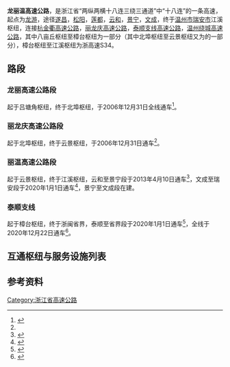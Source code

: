 {{中国高速公路信息框
|编号=G25/G4012
|自定头部=[[File:China_Expwy_G25_sign_with_name.svg|88px]][[File:China_Expwy_G4012_sign_with_name.svg|120px]]
|名称=长深高速公路（北埠 - 云景）<br/>溧宁高速公路（八亩丘 - 樟台）
|路线简称=龙丽温
|起点=[[龙游|龙游]]
|终点=[[温州|温州]]
|最近通车日期=2020年1月1日
}}
{{中国高速公路信息框
|省名=Zhejiang
|编号=S34
|自定头部=[[File:Zhejiang_Expwy_S34_sign_no_name.svg|100px]]
|名称=龙泉 － 丽水 － 温州高速公路（樟台 - 江溪）
|路线简称=龙丽温
|起点=[[龙游|龙游]]
|终点=[[温州|温州]]
|最近通车日期=2020年1月1日
}}
'''龙丽温高速公路'''，是浙江省“两纵两横十八连三绕三通道”中“十八连”的一条高速，起点为[[龙游|龙游]]，途径[[遂昌|遂昌]]，[[松阳|松阳]]，[[莲都|莲都]]，[[云和|云和]]，[[景宁|景宁]]，[[文成|文成]]，终于[[温州市|温州市]][[瑞安市|瑞安市]]江溪枢纽，连接[[杭金衢高速公路|杭金衢高速公路]]，[[丽龙庆高速公路|丽龙庆高速公路]]，[[泰顺支线高速公路|泰顺支线高速公路]]，[[温州绕城高速公路|温州绕城高速公路]]，其中八亩丘枢纽至樟台枢纽为{{China Expwy Name|G4012}}一部分（其中北埠枢纽至云景枢纽又为{{China Expwy Name|G25}}的一部分），樟台枢纽至江溪枢纽为浙高速S34。

==路段==
===龙丽高速公路段===
{{Main|龙丽高速公路}}
起于吕塘角枢纽，终于北埠枢纽，于2006年12月31日全线通车<ref name=":0">{{Cite web|title=浙江省交通投资集团有限公司|url=http://www.cncico.com/sub_company_zxdl/7320.html?data_id=483995|accessdate=2020-10-16|work=www.cncico.com|archive-date=2021-10-03|archive-url=https://web.archive.org/web/20211003022326/http://www.cncico.com/sub_company_zxdl/7320.html?data_id=483995|dead-url=no}}</ref>。
===丽龙庆高速公路段===
{{Main|丽龙庆高速公路}}
起于北埠枢纽，终于云景枢纽，于2006年12月31日通车<ref name=":0"/>。
===丽温高速公路段===
{{Main|丽温高速公路}}
起于云景枢纽，终于江溪枢纽，云和至景宁段于2013年4月10日通车<ref>{{cite web|author1=夏丹|author2=张帆|author3=叶尚蓉|title=云景高速公路正式开通 畲乡融入“四小时经济圈”|url=http://zjnews.zjol.com.cn/05zjnews/system/2013/04/11/019271824.shtml|website=浙江在线|accessdate=2020-10-16|date=2013-04-11|archive-url=https://web.archive.org/web/20161220184358/http://zjnews.zjol.com.cn/05zjnews/system/2013/04/11/019271824.shtml|archive-date=2016-12-20|dead-url=no}}</ref>，文成至瑞安段于2020年1月1日通车<ref>{{Cite web|title=定啦！2020年1月1日中午12点 文瑞高速正式通车|url=http://news.66wz.com/system/2019/12/27/105220325.shtml|accessdate=2020-10-16|work=news.66wz.com|archive-url=https://web.archive.org/web/20200101003033/http://news.66wz.com/system/2019/12/27/105220325.shtml|archive-date=2020年1月1日|dead-url=no}}</ref>，景宁至文成段在建。
===泰顺支线===
{{Main|泰顺支线高速公路}}
起于樟台枢纽，终于浙闽省界，泰顺至省界段于2020年1月1日通车<ref>{{Cite web|title=浙闽断头高速打通 龙丽温高速文泰先行段零点通车-浙江新闻-浙江在线|url=http://zjnews.zjol.com.cn/zjnews/zjxw/202001/t20200101_11531235.shtml|accessdate=2020-10-16|work=zjnews.zjol.com.cn|archive-url=https://web.archive.org/web/20200101002507/http://zjnews.zjol.com.cn/zjnews/zjxw/202001/t20200101_11531235.shtml|archive-date=2020-01-01|dead-url=no}}</ref>，全线于2020年12月22日通车<ref>{{Cite web|title=文泰高速通车|url=http://www.wenzhou.gov.cn/art/2020/12/22/art_1217829_59037723.html|access-date=2022-01-09|work=www.wenzhou.gov.cn|archive-date=2022-01-03|archive-url=https://web.archive.org/web/20220103144228/http://www.wenzhou.gov.cn/art/2020/12/22/art_1217829_59037723.html|dead-url=no}}</ref>。

==互通枢纽与服务设施列表==
{{Start expwy exit box|place=1}}
{{Expwy exit group|{{China Expwy Name|G4012|路段}}|place=1}}
{{Expwy exit item|type=H|name=吕塘角|place=[[衢州市|衢州市]]<br/>[[龙游县|龙游县]]|place rows=4|highway connection={{China Expwy Name|G4012|[[杭新景高速公路#龙游支线|杭新景高速公路龙游支线]]}}<br/>{{China Expwy Name|G60}}}}
{{Expwy exit item|type=E|name=龙游南|road connection={{中国省道名|315|P=浙江}}}}
{{Expwy exit item|type=S|name=灵溪}}
{{Expwy exit item|type=E|name=灵溪|road connection={{中国县道名|728}}<br/>青龙路}}
{{Expwy exit item|type=E|name=北界|place=[[丽水市|丽水市]]<br/>[[遂昌县|遂昌县]]|place rows=5|road connection={{中国国道名|528}}}}
{{Expwy exit item|type=E|name=新路湾|road connection={{中国国道名|528}}}}
{{Expwy exit item|type=E|name=遂昌|road connection=水阁路}}
{{Expwy exit item|type=P|name=遂昌}}
{{Expwy exit item|type=E|name=遂昌东|road connection=元立大道（{{中国省道名|222|P=浙江}}）}}
{{Expwy exit item|type=E|name=古市|place=[[丽水市|丽水市]]<br/>[[松阳县|松阳县]]|place rows=4|road connection={{中国县道名|710}}<br/>江南公路}}
{{Expwy exit item|type=S|name=松阳}}
{{Expwy exit item|type=E|name=松阳|road connection=万通大道<br/>江南公路<br/>南环路}}
{{Expwy exit item|type=E|name=象溪|road connection={{中国省道名|222|P=浙江}}}}
{{Expwy exit group|{{China Expwy Name|G4012|L1=G25|路段}}|place=1}}
{{Expwy exit item|type=H|name=北埠|place=[[丽水市|丽水市]]<br/>[[莲都区|莲都区]]|place rows=1|highway connection={{China Expwy Name|G25|[[丽龙庆高速公路|丽龙庆高速]]}}}}
{{Expwy exit item|type=E|name=石塘|alias=云和东|place=[[丽水市|丽水市]]<br/>[[云和县|云和县]]|place rows=3|road connection={{中国省道名|328|P=浙江}}}}
{{Expwy exit item|type=S|name=云和}}
{{Expwy exit item|type=E|name=云和|road connection={{中国国道名|322}}}}
{{Expwy exit group|{{China Expwy Name|G4012|路段}}|place=1}}
{{Expwy exit item|type=H|name=云景|place=[[丽水市|丽水市]]<br/>[[云和县|云和县]]|place rows=1|highway connection={{China Expwy Name|G25|[[丽龙庆高速公路|丽龙庆高速]]}}}}
{{Expwy exit item|type=E|name=景宁北|place=[[丽水市|丽水市]]<br/>[[景宁畲族自治县|景宁畲族自治县]]|place rows=4|comment=景宁至文成段建成后限龙游水方向入，温州方向出}}
{{Expwy exit item|state=U|type=E|name=景宁南}}
{{Expwy exit item|state=U|type=S|name=澄照}}
{{Expwy exit item|state=U|type=E|name=东坑|road connection={{中国国道名|235}}}}
{{Expwy exit item|state=U|place=[[温州市|温州市]]<br/>[[文成县|文成县]]|place rows=2|type=E|name=西坑|road connection=}}
{{Expwy exit item|state=U|type=S|name=富岙}}
{{Expwy exit group|{{China Expwy Name|S34|路段|P=Zhejiang}}|place=1}}
{{Expwy exit item|type=H|name=樟台|place=[[温州市|温州市]]<br/>[[文成县|文成县]]|place rows=2|highway connection={{China Expwy Name|G4012|[[泰顺支线高速公路|泰顺支线]]}}}}
{{Expwy exit item|type=E|name=文成|road connection={{中国国道名|322}}}}
{{Expwy exit item|type=EP|name=高楼|place=[[温州市|温州市]]<br/>[[瑞安市|瑞安市]]|place rows=4|road connection={{中国省道名|230|P=浙江}}}}
{{Expwy exit item|type=E|name=平阳坑|road connection=沿江西路<br/>平中路|comment=限龙游方向出，温州方向入}}
{{Expwy exit item|type=E|name=马屿}}
{{Expwy exit item|type=H|name=江溪|highway connection={{China Expwy Name|S10|P=Zhejiang}}}}
{{End expwy exit box|place=1}}

== 参考资料==
{{Reflist}}
{{浙江省高速公路}}
[[Category:浙江省高速公路|Category:浙江省高速公路]]